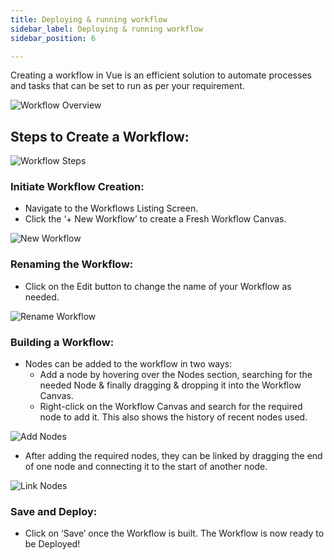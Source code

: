 ```yaml
---
title: Deploying & running workflow
sidebar_label: Deploying & running workflow
sidebar_position: 6

---
```


<head>
  <title> Deploying & running workflow  </title>
  <meta name="description" content="" />
</head>
Creating a workflow in Vue is an efficient solution to automate processes and tasks that can be set to run as per your requirement.

![Workflow Overview](https://d1r1e7xjkfj7nz.cloudfront.net/image-20240520-103334.png)

## Steps to Create a Workflow:

![Workflow Steps](https://d1r1e7xjkfj7nz.cloudfront.net/image-20240520-103800.png)

### Initiate Workflow Creation:

- Navigate to the Workflows Listing Screen.
- Click the ‘+ New Workflow’ to create a Fresh Workflow Canvas.

![New Workflow](https://d1r1e7xjkfj7nz.cloudfront.net/image-20240520-065042.png)

### Renaming the Workflow:
- Click on the Edit button to change the name of your Workflow as needed.

![Rename Workflow](https://d1r1e7xjkfj7nz.cloudfront.net/image-20240520-065251.png)

### Building a Workflow:

- Nodes can be added to the workflow in two ways:
  - Add a node by hovering over the Nodes section, searching for the needed Node & finally dragging & dropping it into the Workflow Canvas.
  - Right-click on the Workflow Canvas and search for the required node to add it. This also shows the history of recent nodes used.

![Add Nodes](https://d1r1e7xjkfj7nz.cloudfront.net/image-20240520-071522.png)

- After adding the required nodes, they can be linked by dragging the end of one node and connecting it to the start of another node.

![Link Nodes](https://d1r1e7xjkfj7nz.cloudfront.net/image-20240520-074222.png)

### Save and Deploy:

- Click on ‘Save’ once the Workflow is built. The Workflow is now ready to be Deployed!
